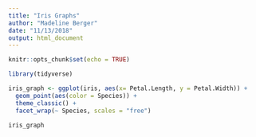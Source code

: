 ```yaml
---
title: "Iris Graphs"
author: "Madeline Berger"
date: "11/13/2018"
output: html_document
---
```


```r
knitr::opts_chunk$set(echo = TRUE)

library(tidyverse)
```

```r
iris_graph <- ggplot(iris, aes(x= Petal.Length, y = Petal.Width)) +
  geom_point(aes(color = Species)) +
  theme_classic() +
  facet_wrap(~ Species, scales = "free") 
  
iris_graph
```

